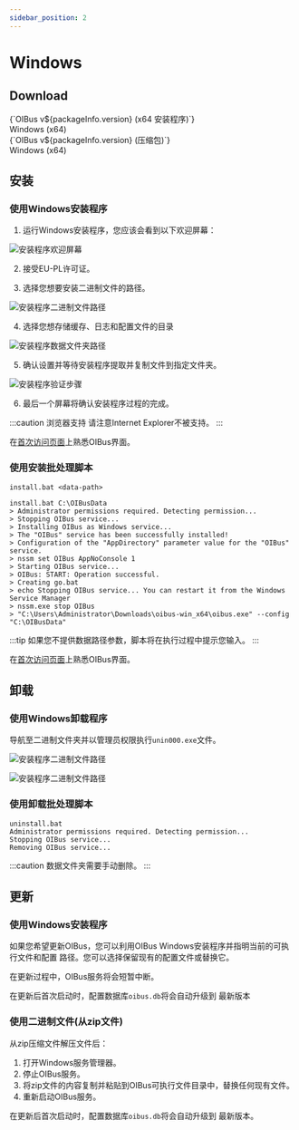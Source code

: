 ```yaml
---
sidebar_position: 2
---
```



# Windows
## Download
<div style={{ display: "flex", justifyContent: "space-around" }}>
  <DownloadButton link={`https://github.com/OptimistikSAS/OIBus/releases/download/v${packageInfo.version}/oibus-win_x64-setup-v${packageInfo.version}.exe`}>
    <div>
      <div>{`OIBus v${packageInfo.version} (x64 安装程序)`}</div>
      <div>Windows (x64)</div>
    </div>
  </DownloadButton>
  <DownloadButton link={`https://github.com/OptimistikSAS/OIBus/releases/download/v${packageInfo.version}/oibus-win_x64-v${packageInfo.version}.zip`}>
    <div>
      <div>{`OIBus v${packageInfo.version} (压缩包)`}</div>
      <div>Windows (x64)</div>
    </div>
  </DownloadButton>
</div>

## 安装
### 使用Windows安装程序
1. 运行Windows安装程序，您应该会看到以下欢迎屏幕：

<div style={{textAlign: 'center'}}>

  ![安装程序欢迎屏幕](./win_installer/1.png)

</div>


2. 接受EU-PL许可证。

3. 选择您想要安装二进制文件的路径。

<div style={{textAlign: 'center'}}>

  ![安装程序二进制文件路径](./win_installer/2.png)

</div>

4. 选择您想存储缓存、日志和配置文件的目录

<div style={{textAlign: 'center'}}>

  ![安装程序数据文件夹路径](./win_installer/3.png)

</div>

5. 确认设置并等待安装程序提取并复制文件到指定文件夹。

<div style={{textAlign: 'center'}}>

  ![安装程序验证步骤](./win_installer/4.png)

</div>

6. 最后一个屏幕将确认安装程序过程的完成。

:::caution
浏览器支持 请注意Internet Explorer不被支持。
:::

在[首次访问页面](./first-access.mdx)上熟悉OIBus界面。

### 使用安装批处理脚本
``` commandline title="Usage"
install.bat <data-path>
```

``` commandline title="Example with terminal outputs"
install.bat C:\OIBusData
> Administrator permissions required. Detecting permission...
> Stopping OIBus service...
> Installing OIBus as Windows service...
> The "OIBus" service has been successfully installed!
> Configuration of the "AppDirectory" parameter value for the "OIBus" service.
> nssm set OIBus AppNoConsole 1
> Starting OIBus service...
> OIBus: START: Operation successful.
> Creating go.bat
> echo Stopping OIBus service... You can restart it from the Windows Service Manager
> nssm.exe stop OIBus
> "C:\Users\Administrator\Downloads\oibus-win_x64\oibus.exe" --config "C:\OIBusData"
```

:::tip
如果您不提供数据路径参数，脚本将在执行过程中提示您输入。
:::

在[首次访问页面](./first-access.mdx)上熟悉OIBus界面。

## 卸载
### 使用Windows卸载程序
导航至二进制文件夹并以管理员权限执行`unin000.exe`文件。

<div style={{textAlign: 'center'}}>

  ![安装程序二进制文件路径](./win_uninstall/1.png)

</div>

<div style={{textAlign: 'center'}}>

  ![安装程序二进制文件路径](./win_uninstall/2.png)

</div>


### 使用卸载批处理脚本
```` title="Example with terminal outputs"
uninstall.bat
Administrator permissions required. Detecting permission...
Stopping OIBus service...
Removing OIBus service...
````

:::caution
数据文件夹需要手动删除。
:::

## 更新
### 使用Windows安装程序
如果您希望更新OIBus，您可以利用OIBus Windows安装程序并指明当前的可执行文件和配置 路径。您可以选择保留现有的配置文件或替换它。

在更新过程中，OIBus服务将会短暂中断。

在更新后首次启动时，配置数据库`oibus.db`将会自动升级到 最新版本

### 使用二进制文件(从zip文件)
从zip压缩文件解压文件后：

1. 打开Windows服务管理器。
2. 停止OIBus服务。
3. 将zip文件的内容复制并粘贴到OIBus可执行文件目录中，替换任何现有文件。
4. 重新启动OIBus服务。

在更新后首次启动时，配置数据库`oibus.db`将会自动升级到 最新版本。

